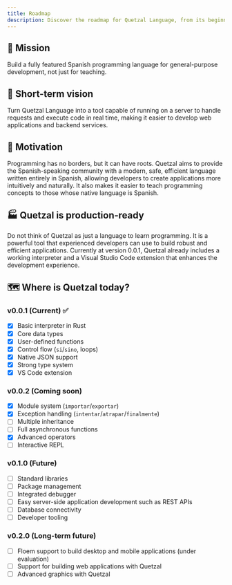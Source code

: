 ```yaml
---
title: Roadmap
description: Discover the roadmap for Quetzal Language, from its beginnings to what is coming next. Learn about its evolution, key features, and how you can contribute.
---
```


## 🎯 Mission
Build a fully featured Spanish programming language for general-purpose development, not just for teaching.

## 🚀 Short-term vision
Turn Quetzal Language into a tool capable of running on a server to handle requests and execute code in real time, making it easier to develop web applications and backend services.

## 🌱 Motivation
Programming has no borders, but it can have roots. Quetzal aims to provide the Spanish-speaking community with a modern, safe, efficient language written entirely in Spanish, allowing developers to create applications more intuitively and naturally. It also makes it easier to teach programming concepts to those whose native language is Spanish.

## 🏭 Quetzal is production-ready
Do not think of Quetzal as just a language to learn programming. It is a powerful tool that experienced developers can use to build robust and efficient applications. Currently at version 0.0.1, Quetzal already includes a working interpreter and a Visual Studio Code extension that enhances the development experience.

## 🗺️ Where is Quetzal today?

### v0.0.1 (Current) ✅
- [x] Basic interpreter in Rust
- [x] Core data types
- [x] User-defined functions
- [x] Control flow (`si`/`sino`, loops)
- [x] Native JSON support
- [x] Strong type system
- [x] VS Code extension

### v0.0.2 (Coming soon)
- [x] Module system (`importar`/`exportar`)
- [x] Exception handling (`intentar`/`atrapar`/`finalmente`)
- [ ] Multiple inheritance
- [ ] Full asynchronous functions
- [x] Advanced operators
- [ ] Interactive REPL

### v0.1.0 (Future)
- [ ] Standard libraries
- [ ] Package management
- [ ] Integrated debugger
- [ ] Easy server-side application development such as REST APIs
- [ ] Database connectivity
- [ ] Developer tooling

### v0.2.0 (Long-term future)
- [ ] Floem support to build desktop and mobile applications (under evaluation)
- [ ] Support for building web applications with Quetzal
- [ ] Advanced graphics with Quetzal
